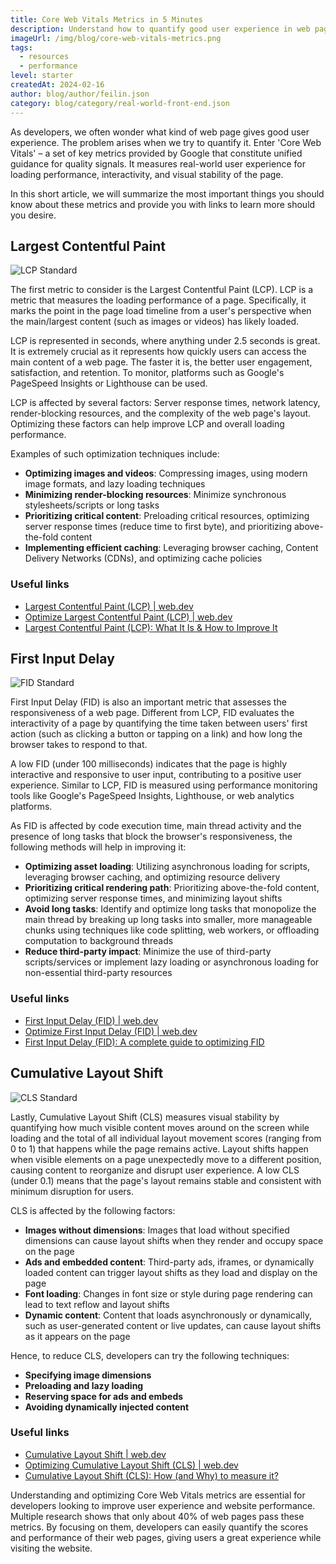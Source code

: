 ```yaml
---
title: Core Web Vitals Metrics in 5 Minutes
description: Understand how to quantify good user experience in web pages.
imageUrl: /img/blog/core-web-vitals-metrics.png
tags:
  - resources
  - performance
level: starter
createdAt: 2024-02-16
author: blog/author/feilin.json
category: blog/category/real-world-front-end.json
---
```


As developers, we often wonder what kind of web page gives good user experience. The problem arises when we try to quantify it. Enter 'Core Web Vitals' – a set of key metrics provided by Google that constitute unified guidance for quality signals. It measures real-world user experience for loading performance, interactivity, and visual stability of the page.

In this short article, we will summarize the most important things you should know about these metrics and provide you with links to learn more should you desire.

## Largest Contentful Paint

![LCP Standard](/img/blog/core-web-vitals/LCP.png)

The first metric to consider is the Largest Contentful Paint (LCP). LCP is a metric that measures the loading performance of a page. Specifically, it marks the point in the page load timeline from a user's perspective when the main/largest content (such as images or videos) has likely loaded.

LCP is represented in seconds, where anything under 2.5 seconds is great. It is extremely crucial as it represents how quickly users can access the main content of a web page. The faster it is, the better user engagement, satisfaction, and retention. To monitor, platforms such as Google's PageSpeed Insights or Lighthouse can be used.

LCP is affected by several factors: Server response times, network latency, render-blocking resources, and the complexity of the web page's layout. Optimizing these factors can help improve LCP and overall loading performance.

Examples of such optimization techniques include:

- **Optimizing images and videos**: Compressing images, using modern image formats, and lazy loading techniques
- **Minimizing render-blocking resources**: Minimize synchronous stylesheets/scripts or long tasks
- **Prioritizing critical content**: Preloading critical resources, optimizing server response times (reduce time to first byte), and prioritizing above-the-fold content
- **Implementing efficient caching**: Leveraging browser caching, Content Delivery Networks (CDNs), and optimizing cache policies

### Useful links

- [Largest Contentful Paint (LCP) | web.dev](https://web.dev/articles/lcp)
- [Optimize Largest Contentful Paint (LCP) | web.dev](https://web.dev/articles/optimize-lcp)
- [Largest Contentful Paint (LCP): What It Is & How to Improve It](https://www.semrush.com/blog/lcp/)

## First Input Delay

![FID Standard](/img/blog/core-web-vitals/FID.png)

First Input Delay (FID) is also an important metric that assesses the responsiveness of a web page. Different from LCP, FID evaluates the interactivity of a page by quantifying the time taken between users' first action (such as clicking a button or tapping on a link) and how long the browser takes to respond to that.

A low FID (under 100 milliseconds) indicates that the page is highly interactive and responsive to user input, contributing to a positive user experience. Similar to LCP, FID is measured using performance monitoring tools like Google's PageSpeed Insights, Lighthouse, or web analytics platforms.

As FID is affected by code execution time, main thread activity and the presence of long tasks that block the browser's responsiveness, the following methods will help in improving it:

- **Optimizing asset loading**: Utilizing asynchronous loading for scripts, leveraging browser caching, and optimizing resource delivery
- **Prioritizing critical rendering path**: Prioritizing above-the-fold content, optimizing server response times, and minimizing layout shifts
- **Avoid long tasks**: Identify and optimize long tasks that monopolize the main thread by breaking up long tasks into smaller, more manageable chunks using techniques like code splitting, web workers, or offloading computation to background threads
- **Reduce third-party impact**: Minimize the use of third-party scripts/services or implement lazy loading or asynchronous loading for non-essential third-party resources

### Useful links

- [First Input Delay (FID) | web.dev](https://web.dev/articles/fid)
- [Optimize First Input Delay (FID) | web.dev](https://web.dev/articles/optimize-fid)
- [First Input Delay (FID): A complete guide to optimizing FID](https://www.onely.com/blog/what-is-first-input-delay/)

## Cumulative Layout Shift

![CLS Standard](/img/blog/core-web-vitals/CLS.png)

Lastly, Cumulative Layout Shift (CLS) measures visual stability by quantifying how much visible content moves around on the screen while loading and the total of all individual layout movement scores (ranging from 0 to 1) that happens while the page remains active. Layout shifts happen when visible elements on a page unexpectedly move to a different position, causing content to reorganize and disrupt user experience. A low CLS (under 0.1) means that the page's layout remains stable and consistent with minimum disruption for users.

CLS is affected by the following factors:

- **Images without dimensions**: Images that load without specified dimensions can cause layout shifts when they render and occupy space on the page
- **Ads and embedded content**: Third-party ads, iframes, or dynamically loaded content can trigger layout shifts as they load and display on the page
- **Font loading**: Changes in font size or style during page rendering can lead to text reflow and layout shifts
- **Dynamic content**: Content that loads asynchronously or dynamically, such as user-generated content or live updates, can cause layout shifts as it appears on the page

Hence, to reduce CLS, developers can try the following techniques:

- **Specifying image dimensions**
- **Preloading and lazy loading**
- **Reserving space for ads and embeds**
- **Avoiding dynamically injected content**

### Useful links

- [Cumulative Layout Shift | web.dev](https://web.dev/articles/cls)
- [Optimizing Cumulative Layout Shift (CLS) | web.dev](https://web.dev/articles/optimize-cls)
- [Cumulative Layout Shift (CLS): How (and Why) to measure it?](https://www.semrush.com/blog/what-is-cls/)

Understanding and optimizing Core Web Vitals metrics are essential for developers looking to improve user experience and website performance. Multiple research shows that only about 40% of web pages pass these metrics. By focusing on them, developers can easily quantify the scores and performance of their web pages, giving users a great experience while visiting the website.
